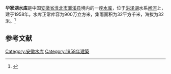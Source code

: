 {{Infobox Reservoir 
|name = 华家湖水库
|nickname = 
|image = 
|image_caption = 
|map = 
|map_caption = 
|pushpin_map = 
|pushpin_map_caption = 
|code = BEA37231133
|class = 
|location_of_reservoir = [[安徽省|安徽省]][[淮北市|淮北市]][[濉溪县|濉溪县]]
|location_of_dam = 
|inflow = 
|outflow = 
|catchment_area = 32
|reservoir_area = 
|mean_depth = 
|maximum_depth = 
|flood_level = 
|normal_water_level = 
|dead_water_level = 
|water_quality = 
|island = 
|maximum_storage_capacity = 
|normal_storage_capacity = 900万
|dead_storage_capacity = 
|type_of_dam = 
|elevation_of_dam = 
|height_of_dam = 
|length_of_dam = 
|width_of_dam = 
|installed_capacity = 
|irrigated_area =
|start = 
|complete = 1958年
|cost = 
|emigrate = 
|latd = 33.9352
|latm = 
|lats = 
|latNS = N
|longd = 116.901
|longm = 
|longs = 
|longEW = E
|website = 
|footnotes = 
}}
'''华家湖水库'''是中国[[安徽省|安徽省]][[淮北市|淮北市]][[濉溪县|濉溪县]]境内的一座[[水库|水库]]，位于[[洪泽湖|洪泽湖]]水系[[闸河|闸河]]上，建于1958年。水库正常库容为900万立方米，集雨面积为32平方千米，海拔为32米。<ref>{{cite web |url=http://brim.ihb.ac.cn/12/CN/12.asp |title=中国大中型水库基本特征数据库 |work=中国生物多样性信息系统内陆水体生物学分部 |deadurl=yes |archiveurl=https://web.archive.org/web/20120402061833/http://brim.ihb.ac.cn/12/CN/12.asp |archivedate=2012-04-02 |accessdate=2012-03-28 }}</ref>
== 参考文献 ==
{{Reflist}}

{{安徽小作品}}

[[Category:安徽水库|Category:安徽水库]]
[[Category:1958年建築|Category:1958年建築]]